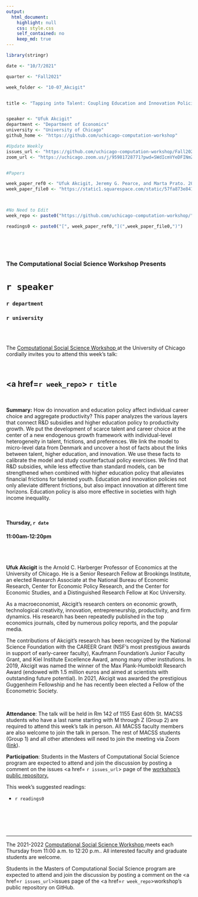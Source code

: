 ```yaml
---
output:
  html_document:
    highlight: null
    css: style.css
    self_contained: no
    keep_md: true
---
```


```r
library(stringr)

date <- "10/7/2021"

quarter <- "Fall2021"

week_folder <- "10-07_Akcigit"


title <- "Tapping into Talent: Coupling Education and Innovation Policies for Economic Growth"


speaker <- "Ufuk Akcigit"
department <- "Department of Economics"
university <- "University of Chicago"
github_home <- "https://github.com/uchicago-computation-workshop"

#Update Weekly
issues_url <- "https://github.com/uchicago-computation-workshop/Fall2021/issues/3"
zoom_url <- "https://uchicago.zoom.us/j/95981728771?pwd=SWdIcmVYeDFINmZpaldkbmsxUmN4dz09"


#Papers

week_paper_ref0 <- "Ufuk Akcigit, Jeremy G. Pearce, and Marta Prato. 2021. 'Tapping into Talent: Coupling Education and Innovation Policies for Economic Growth.' Working Paper."
week_paper_file0 <- "https://static1.squarespace.com/static/57fa873e8419c230ca01eb5f/t/5fad0b0048fd365a1078f170/1605176069021/w27862.pdf"



#No Need to Edit
week_repo <- paste0("https://github.com/uchicago-computation-workshop/",quarter,"/tree/master/",week_folder)

readings0 <- paste0("[", week_paper_ref0,"](",week_paper_file0,")")
  



```



<br>

<h3 class=pfblock-header> The Computational Social Science Workshop Presents </h3>

<h1 class=pfblock-header3> `r speaker`</h1>
<h3 class=pfblock-header3> `r department` </h3>
<h3 class=pfblock-header3> `r university` </h3>

<br><br>



<p class=pfblock-header3>The <a href="https://macss.uchicago.edu/content/computation-workshop"> Computational Social Science Workshop </a> at the University of Chicago cordially invites you to attend this week's talk:</p>



<br>

<div class=pfblock-header3>
<h2 class=pfblock-header>
  <a href=`r week_repo`> `r title` </a>
</h2>

<br>
</div>



<p class=footertext2>

**Summary:** How do innovation and education policy affect individual career choice and aggregate productivity? This paper analyzes the various layers that connect R&D subsidies and higher education policy to productivity growth. We put the development of scarce talent and career choice at the center of a new endogenous growth framework with individual-level heterogeneity in talent, frictions, and preferences. We link the model to micro-level data from Denmark and uncover a host of facts about the links between talent, higher education, and innovation. We use these facts to calibrate the model and study counterfactual policy exercises. We find that R&D subsidies, while less effective than standard models, can be strengthened when combined with higher education policy that alleviates financial frictions for talented youth. Education and innovation policies not only alleviate different frictions, but also impact innovation at different time horizons. Education policy is also more effective in societies with high income inequality.


</p>

<br>

<h4 class=pfblock-header3> Thursday, `r date` </h4>
<h4 class=pfblock-header3> 11:00am-12:20pm </h4>

<br><br>

<p class=footertext2>

**Ufuk Akcigit** is the Arnold C. Harberger Professor of Economics at the University of Chicago. He is a Senior Research Fellow at Brookings Institute, an elected Research Associate at the National Bureau of Economic Research, Center for Economic Policy Research, and the Center for Economic Studies, and a Distinguished Research Fellow at Koc University.

As a macroeconomist, Akcigit’s research centers on economic growth, technological 
creativity, innovation, entrepreneurship, productivity, and firm dynamics. His research has been repeatedly published in the top economics journals, cited by numerous policy reports, and the popular media.

The contributions of Akcigit’s research has been recognized by the National Science Foundation with the CAREER Grant (NSF's most prestigious awards in support of early-career faculty), Kaufmann Foundation's Junior Faculty Grant, and Kiel Institute Excellence Award, among many other institutions. In 2019, Akcigit was named the winner of the Max Plank-Humboldt Research Award (endowed with 1.5 million euros and aimed at scientists with outstanding future potential). In 2021, Akcigit was awarded the prestigious Guggenheim Fellowship and he has recently been elected a Fellow of the Econometric Society.
</p>

<br>

<p class=footertext2>

**Attendance**: The talk will be held in Rm 142 of 1155 East 60th St. MACSS students who have a last name starting with M through Z (Group 2) are required to attend this week's talk in person. All MACSS faculty members are also welcome to join the talk in person. The rest of MACSS students (Group 1) and all other attendees will need to join the meeting via Zoom ([link](`r zoom_url`)).
</p>

<p class=footertext2>

**Participation**: Students in the Masters of Computational Social Science program are expected to attend and join the discussion by posting a comment on the issues <a href= `r issues_url`> page </a> of the <a href="https://github.com/uchicago-computation-workshop"> workshop's public repository.</a>

This week's suggested readings:

- `r readings0`


<br>

<br><br>

---

<p class=footertext> The 2021-2022 <a href="https://macss.uchicago.edu/content/computation-workshop"> Computational Social Science Workshop </a> meets each Thursday from 11:00 a.m. to 12:20 p.m.. All interested faculty and graduate students are welcome.</p>



<p class=footertext>Students in the Masters of Computational Social Science program are expected to attend and join the discussion by posting a comment on the <a href=`r issues_url`>issues page</a> of the <a href=`r week_repo`>workshop's public repository on GitHub.</a></p>
